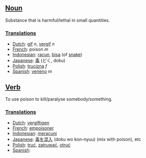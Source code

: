 ==[[Noun]]==

Substance that is harmful/lethal in small quantities.

===[[Translation]]s===

*[[Dutch]]: [[gif]] ''n'', [[vergif]] ''n''
*[[French]]: poison ''m''
*[[Indonesian]]: [[racun]], [[bisa]] (of [[snake]])
*[[Japanese]]: [[毒]] (どく, doku)
*[[Polish]]: [[trucizna]] ''f''
*[[Spanish]]: [[veneno]] ''m''

==[[Verb]]==

To use poison to kill/paralyse somebody/something.

===[[Translation]]s===

*[[Dutch]]: [[vergiftigen]]
*[[French]]: [[empoisoner]]
*[[Indonesian]]: [[racun|meracuni]]
*[[Japanese]]: [[毒]]を[[混入]] (doku wo kon-nyuu) (mix with poison), etc
*[[Polish]]: [[truć]], [[zatruwać]], [[otruć]]
*[[Spanish]]: [[]]